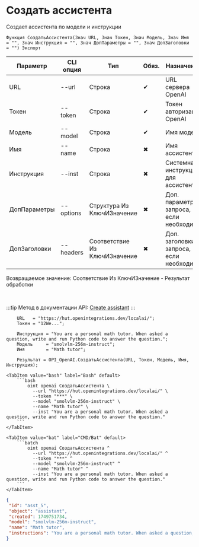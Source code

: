 ﻿---
sidebar_position: 2
description: Создать ассистента и другие функции для работы с OpenAI в Открытом пакете интеграций - бесплатной open-source библиотеке интеграций для 1С:Предприятие 8, OneScript и CLI
keywords: [1C, 1С, 1С:Предприятие, 1С:Предприятие 8.3, API, Интеграция, Сервисы, Обмен, OneScript, CLI, OpenAI]
---


# Создать ассистента
 Создает ассистента по модели и инструкции



`Функция СоздатьАссистента(Знач URL, Знач Токен, Знач Модель, Знач Имя = "", Знач Инструкция = "", Знач ДопПараметры = "", Знач ДопЗаголовки = "") Экспорт`

  | Параметр | CLI опция | Тип | Обяз. | Назначение |
  |-|-|-|-|-|
  | URL | --url | Строка | &#x2714; | URL сервера OpenAI |
  | Токен | --token | Строка | &#x2714; | Токен авторизации OpenAI |
  | Модель | --model | Строка | &#x2714; | Имя модели |
  | Имя | --name | Строка | &#x2716; | Имя ассистента |
  | Инструкция | --inst | Строка | &#x2716; | Системная инструкция для ассистента |
  | ДопПараметры | --options | Структура Из КлючИЗначение | &#x2716; | Доп. параметры запроса, если необходимо |
  | ДопЗаголовки | --headers | Соответствие Из КлючИЗначение | &#x2716; | Доп. заголовки запроса, если необходимо |

  
  Возвращаемое значение:   Соответствие Из КлючИЗначение - Результат обработки

<br/>

:::tip
Метод в документации API: [Create assistant](https://platform.openai.com/docs/api-reference/assistants/createAssistant)
:::
<br/>



```bsl title="Пример использования для 1С:Предприятие/OneScript"
    URL   = "https://hut.openintegrations.dev/localai/";
    Токен = "12We...";

    Инструкция = "You are a personal math tutor. When asked a question, write and run Python code to answer the question.";
    Модель     = "smolvlm-256m-instruct";
    Имя        = "Math tutor";

    Результат = OPI_OpenAI.СоздатьАссистента(URL, Токен, Модель, Имя, Инструкция);
```
    

 <Tabs>
  
    <TabItem value="bash" label="Bash" default>
        ```bash
            oint openai СоздатьАссистента \
              --url "https://hut.openintegrations.dev/localai/" \
              --token "***" \
              --model "smolvlm-256m-instruct" \
              --name "Math tutor" \
              --inst "You are a personal math tutor. When asked a question, write and run Python code to answer the question."
        ```
    </TabItem>
  
    <TabItem value="bat" label="CMD/Bat" default>
        ```batch
            oint openai СоздатьАссистента ^
              --url "https://hut.openintegrations.dev/localai/" ^
              --token "***" ^
              --model "smolvlm-256m-instruct" ^
              --name "Math tutor" ^
              --inst "You are a personal math tutor. When asked a question, write and run Python code to answer the question."
        ```
    </TabItem>
</Tabs>


```json title="Результат"
{
 "id": "asst_5",
 "object": "assistant",
 "created": 1749751734,
 "model": "smolvlm-256m-instruct",
 "name": "Math tutor",
 "instructions": "You are a personal math tutor. When asked a question, write and run Python code to answer the question."
}
```

